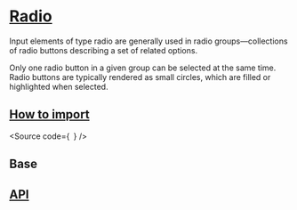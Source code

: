 

<Meta of={Stories} />

# [Radio](#radio)

Input elements of type radio are generally used in radio groups—collections
of radio buttons describing a set of related options.

Only one radio button in a given group can be selected at the same time.
Radio buttons are typically rendered as small circles,
which are filled or highlighted when selected.

## [How to import](#how-to-import)

<Source
  code={`
`}
/>

## Base

<Canvas of={Stories.Base} />

## [API](#api)

<ArgTypes of={Stories} />
